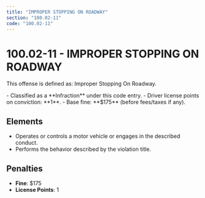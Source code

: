 ```yaml
---
title: "IMPROPER STOPPING ON ROADWAY"
section: "100.02-11"
code: "100.02-11"
---
```





# 100.02-11 - IMPROPER STOPPING ON ROADWAY

This offense is defined as: Improper Stopping On Roadway.

<Aside type="tip" title="Charge Type: Infraction">
- Classified as a **Infraction** under this code entry.
- Driver license points on conviction: **1**.
- Base fine: **$175** (before fees/taxes if any).
</Aside>

## Elements
- Operates or controls a motor vehicle or engages in the described conduct.
- Performs the behavior described by the violation title.

## Penalties
- **Fine**: $175
- **License Points**: 1
